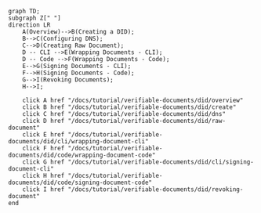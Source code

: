 ```mermaid
graph TD;
subgraph Z[" "]
direction LR
    A(Overview)-->B(Creating a DID);
    B-->C(Configuring DNS);
    C-->D(Creating Raw Document);
    D -- CLI -->E(Wrapping Documents - CLI);
    D -- Code -->F(Wrapping Documents - Code);
    E-->G(Signing Documents - CLI);
    F-->H(Signing Documents - Code);
    G-->I(Revoking Documents);
    H-->I;

    click A href "/docs/tutorial/verifiable-documents/did/overview"
    click B href "/docs/tutorial/verifiable-documents/did/create"
    click C href "/docs/tutorial/verifiable-documents/did/dns"
    click D href "/docs/tutorial/verifiable-documents/did/raw-document"
    click E href "/docs/tutorial/verifiable-documents/did/cli/wrapping-document-cli"
    click F href "/docs/tutorial/verifiable-documents/did/code/wrapping-document-code"
    click G href "/docs/tutorial/verifiable-documents/did/cli/signing-document-cli"
    click H href "/docs/tutorial/verifiable-documents/did/code/signing-document-code"
    click I href "/docs/tutorial/verifiable-documents/did/revoking-document"
end
```
